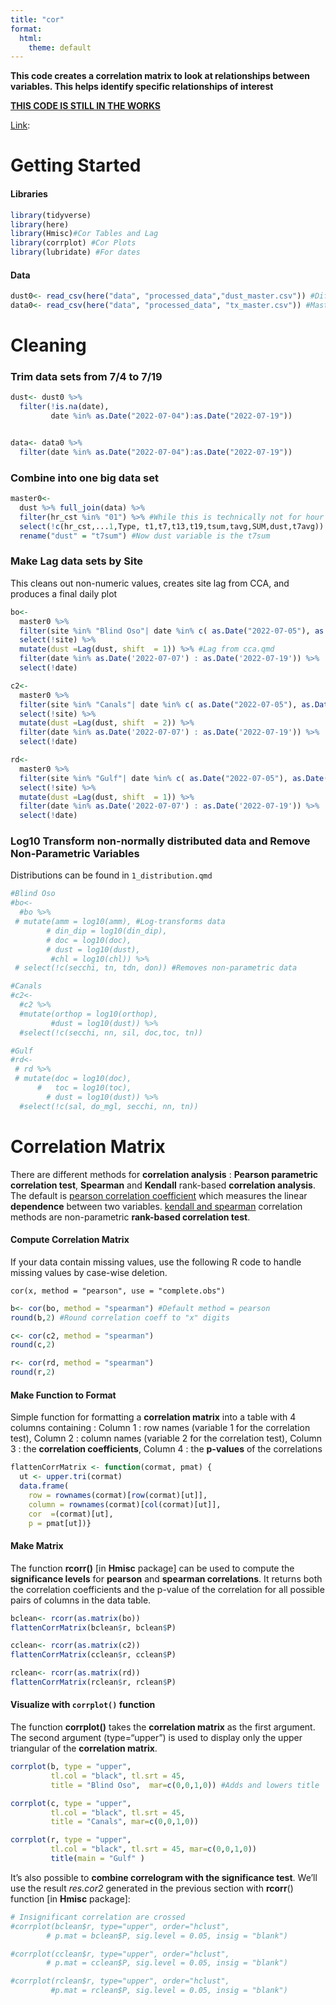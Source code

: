 ```yaml
---
title: "cor"
format:
  html:
    theme: default
---
```


**This code creates a correlation matrix to look at relationships between variables. This helps identify specific relationships of interest**

[**THIS CODE IS STILL IN THE WORKS**]{.ul}

[Link](http://www.sthda.com/english/wiki/correlation-matrix-a-quick-start-guide-to-analyze-format-and-visualize-a-correlation-matrix-using-r-software):

# Getting Started

#### Libraries

```r
library(tidyverse)
library(here)
library(Hmisc)#Cor Tables and Lag
library(corrplot) #Cor Plots
library(lubridate) #For dates
```

#### Data

```r
dust0<- read_csv(here("data", "processed_data","dust_master.csv")) #Different Dust permutations
data0<- read_csv(here("data", "processed_data", "tx_master.csv")) #Master Data containing copies_mL and nutrients 
```

# Cleaning

### Trim data sets from 7/4 to 7/19

```r
dust<- dust0 %>%
  filter(!is.na(date),
         date %in% as.Date("2022-07-04"):as.Date("2022-07-19")) 


data<- data0 %>%
  filter(date %in% as.Date("2022-07-04"):as.Date("2022-07-19"))
```

### Combine into one big data set

```r
master0<- 
  dust %>% full_join(data) %>%
  filter(hr_cst %in% "01") %>% #While this is technically not for hour 1, this gets ride of all   duplicates for the sake of analysis.
  select(!c(hr_cst,...1,Type, t1,t7,t13,t19,tsum,tavg,SUM,dust,t7avg)) %>%
  rename("dust" = "t7sum") #Now dust variable is the t7sum
```

### Make Lag data sets by Site

This cleans out non-numeric values, creates site lag from CCA, and produces a final daily plot

```r
bo<- 
  master0 %>%
  filter(site %in% "Blind Oso"| date %in% c( as.Date("2022-07-05"), as.Date("2022-07-06"))) %>%
  select(!site) %>% 
  mutate(dust =Lag(dust, shift  = 1)) %>% #Lag from cca.qmd
  filter(date %in% as.Date('2022-07-07') : as.Date('2022-07-19')) %>%
  select(!date)

c2<- 
  master0 %>%
  filter(site %in% "Canals"| date %in% c( as.Date("2022-07-05"), as.Date("2022-07-06"))) %>%
  select(!site) %>% 
  mutate(dust =Lag(dust, shift  = 2)) %>%
  filter(date %in% as.Date('2022-07-07') : as.Date('2022-07-19')) %>%
  select(!date)

rd<- 
  master0 %>%
  filter(site %in% "Gulf"| date %in% c( as.Date("2022-07-05"), as.Date("2022-07-06"))) %>%
  select(!site) %>% 
  mutate(dust =Lag(dust, shift  = 1)) %>%
  filter(date %in% as.Date('2022-07-07') : as.Date('2022-07-19')) %>%
  select(!date)

```

### Log10 Transform non-normally distributed data and Remove Non-Parametric Variables

<!--# If we are using a nonparametric correlation (i.e. Spearman) we do not log-transform data -->

Distributions can be found in `1_distribution.qmd`

```r
#Blind Oso
#bo<-
  #bo %>%
 # mutate(amm = log10(amm), #Log-transforms data
        # din_dip = log10(din_dip),
        # doc = log10(doc),
        # dust = log10(dust),
         #chl = log10(chl)) %>%
 # select(!c(secchi, tn, tdn, don)) #Removes non-parametric data

#Canals
#c2<- 
  #c2 %>%
  #mutate(orthop = log10(orthop),
         #dust = log10(dust)) %>%
  #select(!c(secchi, nn, sil, doc,toc, tn))

#Gulf
#rd<- 
 # rd %>%
 # mutate(doc = log10(doc),
      #   toc = log10(toc),
        # dust = log10(dust)) %>%
  #select(!c(sal, do_mgl, secchi, nn, tn))
```

# Correlation Matrix

There are different methods for **correlation analysis** : **Pearson parametric correlation test**, **Spearman** and **Kendall** rank-based **correlation analysis**. The default is [pearson correlation coefficient](http://www.sthda.com/english/wiki/correlation-test-between-two-variables) which measures the linear **dependence** between two variables. [kendall and spearman](http://www.sthda.com/english/wiki/correlation-test-between-two-variables) correlation methods are non-parametric **rank-based correlation test**.

#### Compute Correlation Matrix

If your data contain missing values, use the following R code to handle missing values by case-wise deletion.

    cor(x, method = "pearson", use = "complete.obs")

```r
b<- cor(bo, method = "spearman") #Default method = pearson
round(b,2) #Round correlation coeff to "x" digits 

c<- cor(c2, method = "spearman")
round(c,2)

r<- cor(rd, method = "spearman")
round(r,2)
```

#### Make Function to Format

Simple function for formatting a **correlation matrix** into a table with 4 columns containing : Column 1 : row names (variable 1 for the correlation test), Column 2 : column names (variable 2 for the correlation test), Column 3 : the **correlation coefficients**, Column 4 : the **p-values** of the correlations

```r
flattenCorrMatrix <- function(cormat, pmat) {
  ut <- upper.tri(cormat)
  data.frame(
    row = rownames(cormat)[row(cormat)[ut]],
    column = rownames(cormat)[col(cormat)[ut]],
    cor  =(cormat)[ut],
    p = pmat[ut])}
```

#### Make Matrix

The function **rcorr()** \[in **Hmisc** package\] can be used to compute the **significance levels** for **pearson** and **spearman correlations**. It returns both the correlation coefficients and the p-value of the correlation for all possible pairs of columns in the data table.

```r
bclean<- rcorr(as.matrix(bo))
flattenCorrMatrix(bclean$r, bclean$P)

cclean<- rcorr(as.matrix(c2))
flattenCorrMatrix(cclean$r, cclean$P)

rclean<- rcorr(as.matrix(rd))
flattenCorrMatrix(rclean$r, rclean$P)
```

#### Visualize with `corrplot()` function

The function **corrplot()** takes the **correlation matrix** as the first argument. The second argument (type="upper") is used to display only the upper triangular of the **correlation matrix**.

<!--# This is using Spearman's with raw data -->

```r
corrplot(b, type = "upper", 
         tl.col = "black", tl.srt = 45,
         title = "Blind Oso",  mar=c(0,0,1,0)) #Adds and lowers title 

corrplot(c, type = "upper", 
         tl.col = "black", tl.srt = 45,
         title = "Canals", mar=c(0,0,1,0))

corrplot(r, type = "upper", 
         tl.col = "black", tl.srt = 45, mar=c(0,0,1,0))
         title(main = "Gulf" )
```

It's also possible to **combine correlogram with the significance test**. We'll use the result *res.cor2* generated in the previous section with **rcorr**() function \[in **Hmisc** package\]:

<!--# Get this to work -->

```r
# Insignificant correlation are crossed
#corrplot(bclean$r, type="upper", order="hclust", 
        # p.mat = bclean$P, sig.level = 0.05, insig = "blank")

#corrplot(cclean$r, type="upper", order="hclust", 
        # p.mat = cclean$P, sig.level = 0.05, insig = "blank")

#corrplot(rclean$r, type="upper", order="hclust", 
         #p.mat = rclean$P, sig.level = 0.05, insig = "blank")

```

